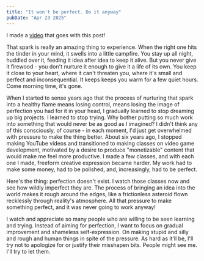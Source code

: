 ```yaml
---
title: "It won't be perfect. Do it anyway"
pubDate: "Apr 23 2025"
---
```



I made a [video](https://www.youtube.com/watch?v=kp1GRdVspFo) that goes with this post!

<Highlight highlightId="40"/>

That spark is really an amazing thing to experience. When the right one hits the tinder in your mind, it swells into a little campfire. You stay up all night, huddled over it, feeding it idea after idea to keep it alive. But you never give it firewood - you don't nurture it enough to give it a life of its own. You keep it close to your heart, where it can't threaten you, where it's small and perfect and inconsequential. It keeps keeps you warm for a few quiet hours. Come morning time, it's gone.

When I started to sense years ago that the process of nurturing that spark into a healthy flame means losing control, means losing the image of perfection you had for it in your head, I gradually learned to stop dreaming up big projects. I learned to stop trying. Why bother putting so much work into something that would never be as good as I imagined? I didn't think any of this consciously, of course - in each moment, I'd just get overwhelmed with pressure to make the thing better. About six years ago, I stopped making YouTube videos and transitioned to making classes on video game development, motivated by a desire to produce "monetizable" content that would make me feel more productive. I made a few classes, and with each one I made, freeform creative expression became harder. My work had to make some money, had to be polished, and, increasingly, had to be perfect.

Here's the thing: perfection doesn't exist. I watch those classes now and see how wildly imperfect they are. The process of bringing an idea into the world makes it rough around the edges, like a frictionless asteroid flown recklessly through reality's atmosphere. All that pressure to make something perfect, and it was never going to work anyway!

I watch and appreciate so many people who are willing to be seen learning and trying. Instead of aiming for perfection, I want to focus on gradual improvement and shameless self-expression. On making stupid and silly and rough and human things in spite of the pressure. As hard as it'll be, I'll try not to apologize for or justify their misshapen bits. People might see me. I'll try to let them.

<Highlight highlightId="6"/>
